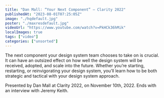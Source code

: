 ```yaml
---
title: "Dan Mall: “Your Next Component” — Clarity 2022"
publishedAt: "2023-08-01T07:25:05Z"
image: "./hqdefault.jpg"
poster: "./maxresdefault.jpg"
videoUrl: "https://www.youtube.com/watch?v=PkHCk36hMik"
localImages: true
tags: ["video"]
categories: ["unsorted"]
---
```


The next component your design system team chooses to take on is crucial. It can have an outsized effect on how well the design system will be received, adopted, and scale into the future. Whether you’re starting, restarting, or reinvigorating your design system, you’ll learn how to be both strategic and tactical with your design system approach.

Presented by Dan Mall at Clarity 2022, on November 10th, 2022. Ends with an interview with Jeremy Keith.
